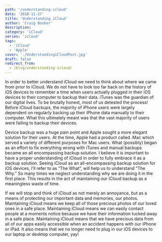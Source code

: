 ```yaml
---
path: '/understanding-icloud'
date: '2018-11-27'
title: 'Understanding iCloud'
author: 'Craig Booker'
description:
category: 'iCloud'
series: 'icloud'
tags:
  - 'iCloud'
  - 'Apple'
cover: './UnderstandingiCloudPost.jpg'
draft: false
redirect_from:
  - /blog/understanding-icloud/
---
```


In order to better understand iCloud we need to think about where we came from prior to iCloud. We do not have to look too far back on the history of iOS devices to remember a time when users actually plugged in their iOS devices to their computer to backup their data. iTunes was the guardian of our digital lives. To be brutally honest, most of us detested the process! Before iCloud backups, the majority of iPhone users were largely dependent on regularly backing up their iPhone data manually to their computer. What this ultimately meant was that the vast majority of users were failing to backup their devices.

Device backup was a huge pain point and Apple sought a more elegant solution for their users. At the time, Apple had a product called .Mac which served a variety of different purposes for Mac users. What (possibly) began as an effort to fix everything wrong with iTunes and manual backups became an all encompassing backup solution. I believe it is important to have a proper understanding of iCloud in order to fully embrace it as a backup solution. Seeing iCloud as an all-encompassing backup solution for iOS devices, I’ll refer to as “The What”, will help us to understand “The Why.” So many times we neglect understanding why we are doing it in the first place. This results in the act of maintaining our iCloud backup as a meaningless waste of time.

If we will stop and think of iCloud as not merely an annoyance, but as a means of protecting our important data and memories, our photos. Maintaining iCloud means we keep all of those precious photos of our loved ones in a safe place. Maintaining iCloud means we can easily contact people at a moments notice because we have their information tucked away in a safe place. Maintaining iCloud means that we have precious data from all of our apps easily accessible when an accident happens with our iPhone or iPad. It also means that we no longer need to plug in our iOS devices to our laptop or desktop computer, yay!
